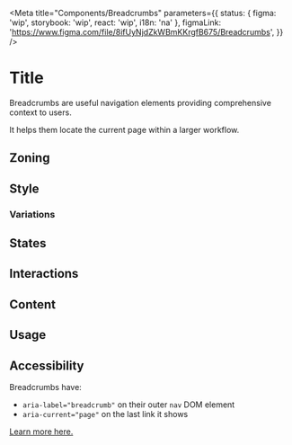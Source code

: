 
<Meta
	title="Components/Breadcrumbs"
	parameters={{
		status: { figma: 'wip', storybook: 'wip', react: 'wip', i18n: 'na' },
		figmaLink: 'https://www.figma.com/file/8ifUyNjdZkWBmKKrgfB675/Breadcrumbs',
	}}
/>

# Title

Breadcrumbs are useful navigation elements providing comprehensive context to users.

It helps them locate the current page within a larger workflow.

## Zoning

<FigmaImage
	src="https://www.figma.com/file/8ifUyNjdZkWBmKKrgfB675/Breadcrumbs?node-id=53%3A353"
	alt="zoning image"
/>

## Style

<FigmaImage
	src="https://www.figma.com/file/8ifUyNjdZkWBmKKrgfB675/Breadcrumbs?node-id=53%3A435"
	alt="Breadcrumb in various states"
/>

<Canvas>
	<Story story={Stories.Basic} />
</Canvas>

### Variations

## States

## Interactions

## Content

## Usage

## Accessibility

Breadcrumbs have:

- `aria-label="breadcrumb"` on their outer `nav` DOM element
- `aria-current="page"` on the last link it shows

[Learn more here.](https://www.w3.org/TR/wai-aria-practices/examples/breadcrumb/index.html)

